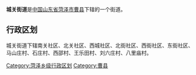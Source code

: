 '''城关街道'''是[[中华人民共和国|中国]][[山东省|山东省]][[菏泽市|菏泽市]][[曹县|曹县]]下辖的一个街道。

== 行政区划 ==

城关街道下辖南关社区、北关社区、西城社区、北街社区、西街社区、东街社区、马山庄村、石庄村、西邵村、王乐田村、刘六庄村、八里庙村。

{{山东小作品}}
{{曹县行政区划}}

[[Category:菏泽乡级行政区划|Category:菏泽乡级行政区划]]
[[Category:曹县|Category:曹县]]